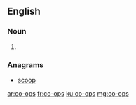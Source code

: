 ==English==

===Noun===
{{head|en}}

# {{plural of|co-op}}

===Anagrams===
* [[scoop#English|scoop]]

[[ar:co-ops]]
[[fr:co-ops]]
[[ku:co-ops]]
[[mg:co-ops]]